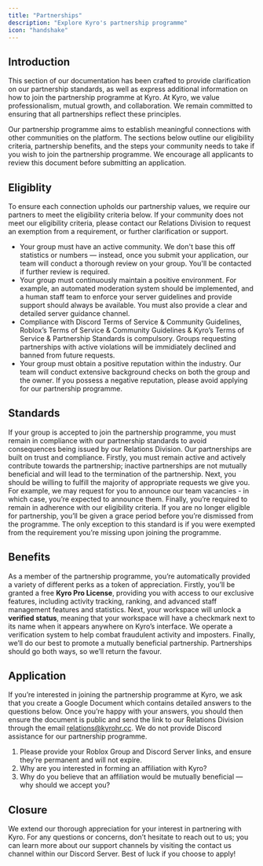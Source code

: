 ```yaml
---
title: "Partnerships"
description: "Explore Kyro's partnership programme"
icon: "handshake"
---
```


## Introduction

This section of our documentation has been crafted to provide clarification on our partnership standards, as well as express additional information on how to join the partnership programme at Kyro. At Kyro, we value professionalism, mutual growth, and collaboration. We remain committed to ensuring that all partnerships reflect these principles.

Our partnership programme aims to establish meaningful connections with other communities on the platform. The sections below outline our eligibility criteria, partnership benefits, and the steps your community needs to take if you wish to join the partnership programme. We encourage all applicants to review this document before submitting an application.

## Eligiblity

To ensure each connection upholds our partnership values, we require our partners to meet the eligibility criteria below. If your community does not meet our eligibility criteria, please contact our Relations Division to request an exemption from a requirement, or further clarification or support.

- Your group must have an active community. We don't base this off statistics or numbers — instead, once you submit your application, our team will conduct a thorough review on your group. You'll be contacted if further review is required.
- Your group must continuously maintain a positive environment. For example, an automated moderation system should be implemented, and a human staff team to enforce your server guidelines and provide support should always be available. You must also provide a clear and detailed server guidance channel.
- Compliance with Discord Terms of Service & Community Guidelines, Roblox’s Terms of Service & Community Guidelines & Kyro’s Terms of Service & Partnership Standards is compulsory. Groups requesting partnerships with active violations will be immidiately declined and banned from future requests.
- Your group must obtain a positive reputation within the industry. Our team will conduct extensive background checks on both the group and the owner. If you possess a negative reputation, please avoid applying for our partnership programme.

## Standards

If your group is accepted to join the partnership programme, you must remain in compliance with our partnership standards to avoid consequences being issued by our Relations Division. Our partnerships are built on trust and compliance. Firstly, you must remain active and actively contribute towards the partnership; inactive partnerships are not mutually beneficial and will lead to the termination of the partnership.  Next, you should be willing to fulfill the majority of appropriate requests we give you. For example, we may request for you to announce our team vacancies - in which case, you’re expected to announce them. Finally, you’re required to remain in adherence with our eligibility criteria. If you are no longer eligible for partnership, you’ll be given a grace period before you’re dismissed from the programme. The only exception to this standard is if you were exempted from the requirement you’re missing upon joining the programme.

## Benefits

As a member of the partnership programme, you’re automatically provided a variety of different perks as a token of appreciation. Firstly, you’ll be granted a free **Kyro Pro License**, providing you with access to our exclusive features, including activity tracking, ranking, and advanced staff management features and statistics. Next, your workspace will unlock a **verified status**, meaning that your workspace will have a checkmark next to its name when it appears anywhere on Kyro’s interface. We operate a verification system to help combat fraudulent activity and imposters. Finally, we’ll do our best to promote a mutually beneficial partnership. Partnerships should go both ways, so we’ll return the favour.

## Application

If you’re interested in joining the partnership programme at Kyro, we ask that you create a Google Document which contains detailed answers to the questions below. Once you’re happy with your answers, you should then ensure the document is public and send the link to our Relations Division through the email relations@kyrohr.cc. We do not provide Discord assistance for our partnership programme.

1. Please provide your Roblox Group and Discord Server links, and ensure they’re permanent and will not expire.
2. Why are you interested in forming an affiliation with Kyro?
3. Why do you believe that an affiliation would be mutually beneficial — why should we accept you?

## Closure

We extend our thorough appreciation for your interest in partnering with Kyro. For any questions or concerns, don’t hesitate to reach out to us; you can learn more about our support channels by visiting the contact us channel within our Discord Server. Best of luck if you choose to apply!
